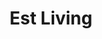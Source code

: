 ---
title: Est Living
slug: est-living
month: Octubre
year: 2022
excerpt: A cabin in the forests of Jalisco, Mexico, captures interior design practice Aagnes’ reverence for the region and its craftsmanship.
imageSrc: est-living.jpg
variant: article
fullArticle: https://www.estliving.com/casa-cedros-aagnes/
---